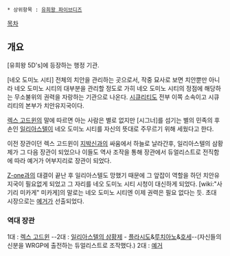 * 상위항목 : [[유희왕 파이브디즈]]

[[목차]]
== 개요 ==
[유희왕 5D's]에 등장하는 행정 기관.

[네오 도미노 시티] 전체의 치안을 관리하는 곳으로서, 작중 묘사로 보면 치안뿐만 아니라 네오 도미노 시티의 대부분을 관리할 정도로 가히 네오 도미노 시티의 정점에 해당하는 무소불위의 권력을 자랑하는 기관으로 나온다. [[시큐리티]]도 전부 이쪽 소속이고 시큐리티의 본부가 치안유지국이다.

[[렉스 고드윈]]의 말에 따르면 아는 사람은 별로 없지만 [시그너]를 섬기는 별의 민족의 후손인 [[일리아스텔]]이 네오 도미노 시티를 자신의 뜻대로 주무르기 위해 세웠다고 한다.

이전 장관이던 렉스 고드윈이 [[지박신]]과의 싸움에서 하늘로 날라간후, 일리아스텔의 삼황제가 그 다음 장관이 되었으나 이들도 역사 조작을 통해 장관에서 듀얼리스트로 전직함에 따라 예거가 어부지리로 장관이 되었다.

[[Z-one]]과의 대결이 끝난 후 일리아스텔도 망했기 때문에 그 앞잡이 역할을 하던 치안유지국이 필요없게 되었고 그 자리를 네오 도미노 시티 시청이 대신하게 되었다. [wiki:"사기리 미카게" 미카게]의 말로는 네오 도미노 시티엔 이제 권력은 필요 없다는 듯. 초대 시장으로는 [[예거]]가 선출되었다.

=== 역대 장관 ===
1대 : [[렉스 고드윈]]
--2대 : [[일리아스텔의 삼황제]] - [[플라시도]]&[[루치아노]]&[[호세]]--(자신들의 신분을 WRGP에 출전하는 듀얼리스트로 조작했다.)
2대 : [[예거]]
